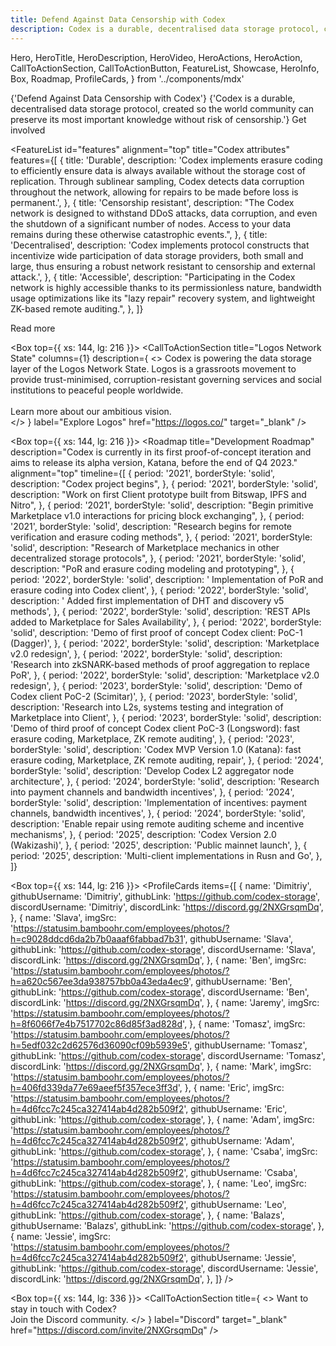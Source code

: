 ```yaml
---
title: Defend Against Data Censorship with Codex
description: Codex is a durable, decentralised data storage protocol, created so the world community can preserve its most important knowledge without risk of censorship.
---
```


  Hero,
  HeroTitle,
  HeroDescription,
  HeroVideo,
  HeroActions,
  HeroAction,
  CallToActionSection,
  CallToActionButton,
  FeatureList,
  Showcase,
  HeroInfo,
  Box,
  Roadmap,
  ProfileCards,
} from '../components/mdx'

<Hero size="large">
  <HeroInfo>
    <HeroTitle>
      {'Defend Against Data Censorship with Codex'}
    </HeroTitle>
    <HeroDescription>
      {'Codex is a durable, decentralised data storage protocol, created so the world community can preserve its most important knowledge without risk of censorship.'} 
    </HeroDescription>
    <HeroActions>
      <HeroAction href="https://discord.gg/2NXGrsqmDq" target="_blank">
        Get involved
      </HeroAction>
    </HeroActions>
  </HeroInfo>
  <HeroVideo
    placeholderSrc="/hero/atlas02-1080x1080-placeholder.png"
    mobile={{ height: "100%", minHeight: "80vh" }}
  >
    <source src="/hero/atlas02-2048x2048-24fps-1M.mov" type='video/mp4; codecs="hvc1"' />
    <source src="/hero/atlas02-2048x2048-24fps-1M.webm" type="video/webm" />  
  </HeroVideo>
</Hero>

<FeatureList
  id="features"
  alignment="top"
  title="Codex attributes"
  features={[
    {
      title: 'Durable',
      description:
        'Codex implements erasure coding to efficiently ensure data is always available without the storage cost of replication. Through sublinear sampling, Codex detects data corruption throughout the network, allowing for repairs to be made before loss is permanent.',
    },
    {
      title: 'Censorship resistant',
      description:
        "The Codex network is designed to withstand DDoS attacks, data corruption, and even the shutdown of a significant number of nodes. Access to your data remains during these otherwise catastrophic events.",
    },
    {
      title: 'Decentralised',
      description:
        'Codex implements protocol constructs that incentivize wide participation of data storage providers, both small and large, thus ensuring a robust network resistant to censorship and external attack.',
    },
    {
      title: 'Accessible',
      description:
        "Participating in the Codex network is highly accessible thanks to its permissionless nature, bandwidth usage optimizations like its \"lazy repair\" recovery system, and lightweight ZK-based remote auditing.",
    },
  ]}
>
  <CallToActionButton variant="outlined" href="/about">
    Read more
  </CallToActionButton>
</FeatureList>

<Box top={{ xs: 144, lg: 216 }}>
  <CallToActionSection
    title="Logos Network State"
    columns={1}
    description={
      <>
        Codex is powering the data storage layer of the Logos Network State. Logos is a grassroots movement to provide trust-minimised, corruption-resistant governing services and social institutions to peaceful people worldwide.
        <br/>
        <br/>
        Learn more about our ambitious vision.  
      </>
    }
    label="Explore Logos"
    href="https://logos.co/"
    target="_blank"
  />
</Box>

<Box top={{ xs: 144, lg: 216 }}>
  <Roadmap
    title="Development Roadmap"
    description="Codex is currently in its first proof-of-concept iteration and aims to release its alpha version, Katana, before the end of Q4 2023."
    alignment="top"
    timeline={[
      {
        period: '2021',
        borderStyle: 'solid',
        description: "Codex project begins",
      },
      {
        period: '2021',
        borderStyle: 'solid',
        description: "Work on first Client prototype built from Bitswap, IPFS and Nitro",
      },
      {
        period: '2021',
        borderStyle: 'solid',
        description: "Begin primitive Marketplace v1.0 interactions for pricing block exchanging",
      },
      {
        period: '2021',
        borderStyle: 'solid',
        description: "Research begins for remote verification and erasure coding methods",
      },
      {
        period: '2021',
        borderStyle: 'solid',
        description: "Research of Marketplace mechanics in other decentralized storage protocols",
      },
      {
        period: '2021',
        borderStyle: 'solid',
        description: "PoR and erasure coding modeling and prototyping",
      },
      {
        period: '2022',
        borderStyle: 'solid',
        description: ' Implementation of PoR and erasure coding into Codex client',
      },
      {
        period: '2022',
        borderStyle: 'solid',
        description: ' Added first implementation of DHT and discovery v5 methods',
      },
      {
        period: '2022',
        borderStyle: 'solid',
        description: 'REST APIs added to Marketplace for Sales Availability',
      },
      {
        period: '2022',
        borderStyle: 'solid',
        description: 'Demo of first proof of concept Codex client: PoC-1 (Dagger)',
      },
      {
        period: '2022',
        borderStyle: 'solid',
        description: 'Marketplace v2.0 redesign',
      },
      {
        period: '2022',
        borderStyle: 'solid',
        description: 'Research into zkSNARK-based methods of proof aggregation to replace PoR',
      },
      {
        period: '2022',
        borderStyle: 'solid',
        description: 'Marketplace v2.0 redesign',
      },
      {
        period: '2023',
        borderStyle: 'solid',
        description: 'Demo of Codex client PoC-2 (Scimitar)',
      },
      {
        period: '2023',
        borderStyle: 'solid',
        description: 'Research into L2s, systems testing and integration of Marketplace into Client',
      },
      {
        period: '2023',
        borderStyle: 'solid',
        description: 'Demo of third proof of concept Codex client PoC-3 (Longsword): fast erasure coding, Marketplace, ZK remote auditing',
      },
      {
        period: '2023',
        borderStyle: 'solid',
        description: 'Codex MVP Version 1.0 (Katana): fast erasure coding, Marketplace, ZK remote auditing, repair',
      },
      {
        period: '2024',
        borderStyle: 'solid',
        description: 'Develop Codex L2 aggregator node architecture',
      },
      {
        period: '2024',
        borderStyle: 'solid',
        description: 'Research into payment channels and bandwidth incentives',
      },
      {
        period: '2024',
        borderStyle: 'solid',
        description: 'Implementation of incentives: payment channels, bandwidth incentives',
      },
      {
        period: '2024',
        borderStyle: 'solid',
        description: 'Enable repair using remote auditing scheme and incentive mechanisms',
      },
      {
        period: '2025',
        description: 'Codex Version 2.0 (Wakizashi)',
      },
      {
        period: '2025',
        description: 'Public mainnet launch',
      },
      {
        period: '2025',
        description: 'Multi-client implementations in Rusn and Go',
      },
    ]}
  >
  </Roadmap>
</Box>

<Box top={{ xs: 144, lg: 216 }}>
  <CallToActionSection
    title="Team"
    columns={1}
  />
  <ProfileCards
    items={[
      {
        name: 'Dimitriy',
        githubUsername: 'Dimitriy',
        githubLink: 'https://github.com/codex-storage',
        discordUsername: 'Dimitriy',
        discordLink: 'https://discord.gg/2NXGrsqmDq',
      },
      {
        name: 'Slava',
        imgSrc:
          'https://statusim.bamboohr.com/employees/photos/?h=c9028ddcd6da2b7b0aaaf6fabbad7b31',
        githubUsername: 'Slava',
        githubLink: 'https://github.com/codex-storage',
        discordUsername: 'Slava',
        discordLink: 'https://discord.gg/2NXGrsqmDq',
      },
      {
        name: 'Ben',
        imgSrc:
        'https://statusim.bamboohr.com/employees/photos/?h=a620c567ee3da938757bb0a43eda4ec9',
          githubUsername: 'Ben',
        githubLink: 'https://github.com/codex-storage',
        discordUsername: 'Ben',
        discordLink: 'https://discord.gg/2NXGrsqmDq',
      },
      {
        name: 'Jaremy',
        imgSrc:
          'https://statusim.bamboohr.com/employees/photos/?h=8f6066f7e4b7517702c86d85f3ad828d',
      },
      {
        name: 'Tomasz',
        imgSrc:
          'https://statusim.bamboohr.com/employees/photos/?h=5edf032c2d62576d36090cf09b5939e5',
        githubUsername: 'Tomasz',
        githubLink: 'https://github.com/codex-storage',
        discordUsername: 'Tomasz',
        discordLink: 'https://discord.gg/2NXGrsqmDq',
      },
      {
        name: 'Mark',
        imgSrc:
          'https://statusim.bamboohr.com/employees/photos/?h=406fd339da77e69aeef5f357ece3ff3d',
      },
      {
        name: 'Eric',
        imgSrc:
          'https://statusim.bamboohr.com/employees/photos/?h=4d6fcc7c245ca327414ab4d282b509f2',
        githubUsername: 'Eric',
        githubLink: 'https://github.com/codex-storage',
      },
      {
        name: 'Adam',
        imgSrc:
          'https://statusim.bamboohr.com/employees/photos/?h=4d6fcc7c245ca327414ab4d282b509f2',
        githubUsername: 'Adam',
        githubLink: 'https://github.com/codex-storage',
      },
      {
        name: 'Csaba',
        imgSrc:
          'https://statusim.bamboohr.com/employees/photos/?h=4d6fcc7c245ca327414ab4d282b509f2',
        githubUsername: 'Csaba',
        githubLink: 'https://github.com/codex-storage',
      },
      {
        name: 'Leo',
        imgSrc:
          'https://statusim.bamboohr.com/employees/photos/?h=4d6fcc7c245ca327414ab4d282b509f2',
        githubUsername: 'Leo',
        githubLink: 'https://github.com/codex-storage',
      },
      {
        name: 'Balazs',
        githubUsername: 'Balazs',
        githubLink: 'https://github.com/codex-storage',
      },
      {
        name: 'Jessie',
        imgSrc:
          'https://statusim.bamboohr.com/employees/photos/?h=4d6fcc7c245ca327414ab4d282b509f2',
        githubUsername: 'Jessie',
        githubLink: 'https://github.com/codex-storage',
        discordUsername: 'Jessie',
        discordLink: 'https://discord.gg/2NXGrsqmDq',
      },
    ]}
  />
</Box>

<Box top={{ xs: 144, lg: 336 }}>
  <CallToActionSection
    title={
      <>
        Want to stay in touch with Codex? <br/> 
        Join the Discord community.
      </>
    }
    label="Discord"
    target="_blank"
    href="https://discord.com/invite/2NXGrsqmDq"
  />
</Box>
